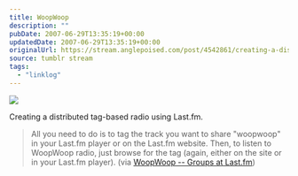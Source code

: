 ```yaml
---
title: WoopWoop
description: ""
pubDate: 2007-06-29T13:35:19+00:00
updatedDate: 2007-06-29T13:35:19+00:00
originalUrl: https://stream.anglepoised.com/post/4542861/creating-a-distributed-tag-based-radio-using
source: tumblr stream
tags:
  - "linklog"
---
```


![](/images/notes/woopwoop.jpg)

Creating a distributed tag-based radio using Last.fm.

> All you need to do is to tag the track you want to share "woopwoop" in your Last.fm player or on the Last.fm website. Then, to listen to WoopWoop radio, just browse for the tag (again, either on the site or in your Last.fm player). (via [WoopWoop -- Groups at Last.fm](http://www.last.fm/group/WoopWoop/))
